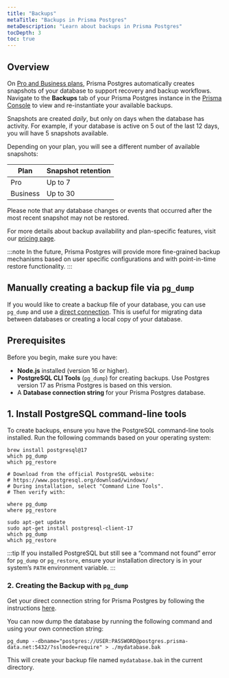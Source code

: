 ```yaml
---
title: "Backups"
metaTitle: "Backups in Prisma Postgres"
metaDescription: "Learn about backups in Prisma Postgres"
tocDepth: 3
toc: true
---
```


## Overview

On [Pro and Business plans](https://www.prisma.io/pricing), Prisma Postgres automatically creates snapshots of your database to support recovery and backup workflows. Navigate to the **Backups** tab of your Prisma Postgres instance in the [Prisma Console](https://console.prisma.io) to view and re-instantiate your available backups.

Snapshots are created _daily_, but only on days when the database has activity. For example, if your database is active on 5 out of the last 12 days, you will have 5 snapshots available.

Depending on your plan, you will see a different number of available snapshots:

| Plan     | Snapshot retention |
| -------- | ------------------ |
| Pro      | Up to 7            |
| Business | Up to 30           |

Please note that any database changes or events that occurred after the most recent snapshot may not be restored.

For more details about backup availability and plan-specific features, visit our [pricing page](https://www.prisma.io/pricing).

:::note
In the future, Prisma Postgres will provide more fine-grained backup mechanisms based on user specific configurations and with point-in-time restore functionality.
:::

## Manually creating a backup file via `pg_dump`

If you would like to create a backup file of your database, you can use `pg_dump` and use a [direct connection](/postgres/database/direct-connections). This is useful for migrating data between databases or creating a local copy of your database.

## Prerequisites

Before you begin, make sure you have:

- **Node.js** installed (version 16 or higher).
- **PostgreSQL CLI Tools** (`pg_dump`) for creating backups. Use Postgres version 17 as Prisma Postgres is based on this version.
- A **Database connection string** for your Prisma Postgres database.

## 1. Install PostgreSQL command-line tools

To create backups, ensure you have the PostgreSQL command-line tools installed. Run the following commands based on your operating system:

<TabbedContent code>

<TabItem value="macOS">

```terminal
brew install postgresql@17
which pg_dump
which pg_restore
```

</TabItem>

<TabItem value="Windows">

```terminal
# Download from the official PostgreSQL website:
# https://www.postgresql.org/download/windows/
# During installation, select "Command Line Tools".
# Then verify with:

where pg_dump
where pg_restore
```

</TabItem>

<TabItem value="Linux">

```terminal
sudo apt-get update
sudo apt-get install postgresql-client-17
which pg_dump
which pg_restore
```

</TabItem>

</TabbedContent>

:::tip
If you installed PostgreSQL but still see a “command not found” error for `pg_dump` or `pg_restore`, ensure your installation directory is in your system’s `PATH` environment variable.
:::

### 2. Creating the Backup with `pg_dump`

Get your direct connection string for Prisma Postgres by following the instructions [here](/postgres/database/direct-connections#how-to-connect-to-prisma-postgres-via-direct-tcp).

You can now dump the database by running the following command and using your own connection string:

```terminal
pg_dump --dbname="postgres://USER:PASSWORD@postgres.prisma-data.net:5432/?sslmode=require" > ./mydatabase.bak
```

This will create your backup file named `mydatabase.bak` in the current directory.
